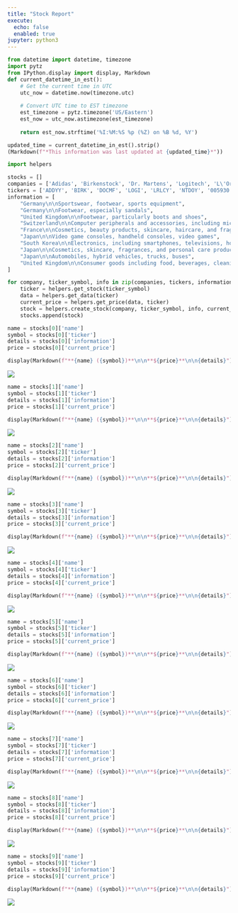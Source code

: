 ```yaml
---
title: "Stock Report"
execute:
  echo: false
  enabled: true
jupyter: python3
---
```

```python
from datetime import datetime, timezone
import pytz
from IPython.display import display, Markdown
def current_datetime_in_est():
    # Get the current time in UTC
    utc_now = datetime.now(timezone.utc)
    
    # Convert UTC time to EST timezone
    est_timezone = pytz.timezone('US/Eastern')
    est_now = utc_now.astimezone(est_timezone)
    
    return est_now.strftime('%I:%M:%S %p (%Z) on %B %d, %Y')
```
```python
updated_time = current_datetime_in_est().strip()
(Markdown(f"*This information was last updated at {updated_time}*"))
```
```python
import helpers

stocks = []
companies = ['Adidas', 'Birkenstock', 'Dr. Martens', 'Logitech', 'L\'Oreal','Nintendo', 'Samsung', 'Shiseido', 'Toyota', 'Unilever']
tickers = ['ADDYY', 'BIRK', 'DOCMF', 'LOGI', 'LRLCY', 'NTDOY', '005930.KS', 'SSDOY', 'TM', 'UL']
information = [
    "Germany\n\nSportswear, footwear, sports equipment",
    "Germany\n\nFootwear, especially sandals",
    "United Kingdom\n\nFootwear, particularly boots and shoes",
    "Switzerland\n\nComputer peripherals and accessories, including mice, keyboards, and webcams",
    "France\n\nCosmetics, beauty products, skincare, haircare, and fragrances",
    "Japan\n\nVideo game consoles, handheld consoles, video games",
    "South Korea\n\nElectronics, including smartphones, televisions, home appliances, and semiconductors",
    "Japan\n\nCosmetics, skincare, fragrances, and personal care products",
    "Japan\n\nAutomobiles, hybrid vehicles, trucks, buses",
    "United Kingdom\n\nConsumer goods including food, beverages, cleaning agents, and personal care products"
]

for company, ticker_symbol, info in zip(companies, tickers, information):
    ticker = helpers.get_stock(ticker_symbol)
    data = helpers.get_data(ticker)
    current_price = helpers.get_price(data, ticker)
    stock = helpers.create_stock(company, ticker_symbol, info, current_price)
    stocks.append(stock)
```
::: {.grid}
```python
name = stocks[0]['name']
symbol = stocks[0]['ticker']
details = stocks[0]['information']
price = stocks[0]['current_price']
```

::: {.g-col-4 .g-start-3}
```python
display(Markdown(f"**{name} ({symbol})**\n\n**${price}**\n\n{details}"))
```
:::

::: {.g-col-4}
![](./images/adidas.jpeg)
:::

```python
name = stocks[1]['name']
symbol = stocks[1]['ticker']
details = stocks[1]['information']
price = stocks[1]['current_price']
```

::: {.g-col-4 .g-start-3}
```python
display(Markdown(f"**{name} ({symbol})**\n\n**${price}**\n\n{details}"))
```
:::

::: {.g-col-4}
![](./images/adidas.jpeg)
:::

```python
name = stocks[2]['name']
symbol = stocks[2]['ticker']
details = stocks[2]['information']
price = stocks[2]['current_price']
```

::: {.g-col-4 .g-start-3}
```python
display(Markdown(f"**{name} ({symbol})**\n\n**${price}**\n\n{details}"))
```
:::

::: {.g-col-4}
![](./images/adidas.jpeg)
:::

```python
name = stocks[3]['name']
symbol = stocks[3]['ticker']
details = stocks[3]['information']
price = stocks[3]['current_price']
```

::: {.g-col-4 .g-start-3}
```python
display(Markdown(f"**{name} ({symbol})**\n\n**${price}**\n\n{details}"))
```
:::

::: {.g-col-4}
![](./images/adidas.jpeg)
:::

```python
name = stocks[4]['name']
symbol = stocks[4]['ticker']
details = stocks[4]['information']
price = stocks[4]['current_price']
```

::: {.g-col-4 .g-start-3}
```python
display(Markdown(f"**{name} ({symbol})**\n\n**${price}**\n\n{details}"))
```
:::

::: {.g-col-4}
![](./images/adidas.jpeg)
:::

```python
name = stocks[5]['name']
symbol = stocks[5]['ticker']
details = stocks[5]['information']
price = stocks[5]['current_price']
```

::: {.g-col-4 .g-start-3}
```python
display(Markdown(f"**{name} ({symbol})**\n\n**${price}**\n\n{details}"))
```
:::

::: {.g-col-4}
![](./images/adidas.jpeg)
:::

```python
name = stocks[6]['name']
symbol = stocks[6]['ticker']
details = stocks[6]['information']
price = stocks[6]['current_price']
```

::: {.g-col-4 .g-start-3}
```python
display(Markdown(f"**{name} ({symbol})**\n\n**${price}**\n\n{details}"))
```
:::

::: {.g-col-4}
![](./images/adidas.jpeg)
:::

```python
name = stocks[7]['name']
symbol = stocks[7]['ticker']
details = stocks[7]['information']
price = stocks[7]['current_price']
```

::: {.g-col-4 .g-start-3}
```python
display(Markdown(f"**{name} ({symbol})**\n\n**${price}**\n\n{details}"))
```
:::

::: {.g-col-4}
![](./images/adidas.jpeg)
:::

```python
name = stocks[8]['name']
symbol = stocks[8]['ticker']
details = stocks[8]['information']
price = stocks[8]['current_price']
```

::: {.g-col-4 .g-start-3}
```python
display(Markdown(f"**{name} ({symbol})**\n\n**${price}**\n\n{details}"))
```
:::

::: {.g-col-4}
![](./images/adidas.jpeg)
:::

```python
name = stocks[9]['name']
symbol = stocks[9]['ticker']
details = stocks[9]['information']
price = stocks[9]['current_price']
```

::: {.g-col-4 .g-start-3}
```python
display(Markdown(f"**{name} ({symbol})**\n\n**${price}**\n\n{details}"))
```
:::

::: {.g-col-4}
![](./images/unilever1.jpeg)
:::

:::
